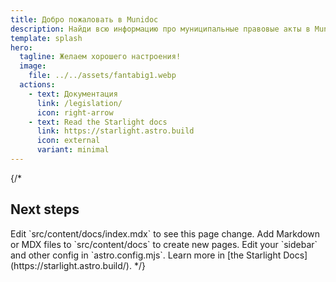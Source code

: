 ```yaml
---
title: Добро пожаловать в Munidoc
description: Найди всю информацию про муниципальные правовые акты в Munidoc.
template: splash
hero:
  tagline: Желаем хорошего настроения!
  image:
    file: ../../assets/fantabig1.webp
  actions:
    - text: Документация
      link: /legislation/
      icon: right-arrow
    - text: Read the Starlight docs
      link: https://starlight.astro.build
      icon: external
      variant: minimal
---
```

{/*


## Next steps

<CardGrid stagger>
	<Card title="Update content" icon="pencil">
		Edit `src/content/docs/index.mdx` to see this page change.
	</Card>
	<Card title="Add new content" icon="add-document">
		Add Markdown or MDX files to `src/content/docs` to create new pages.
	</Card>
	<Card title="Configure your site" icon="setting">
		Edit your `sidebar` and other config in `astro.config.mjs`.
	</Card>
	<Card title="Read the docs" icon="open-book">
		Learn more in [the Starlight Docs](https://starlight.astro.build/).
	</Card>
</CardGrid>
*/}
